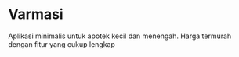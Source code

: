 # Varmasi

Aplikasi minimalis untuk apotek kecil dan menengah. Harga termurah dengan fitur yang cukup lengkap
